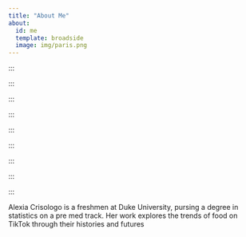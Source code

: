 ```yaml
---
title: "About Me"
about:
  id: me
  template: broadside
  image: img/paris.png
---
```

:::



:::



:::




:::



:::



:::



:::



:::



:::

Alexia Crisologo is a freshmen at Duke University, pursing a degree in statistics on a pre med track. Her work explores the trends of food on TikTok through their histories and futures


